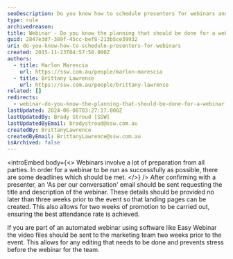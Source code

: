 ```yaml
---
seoDescription: Do you know how to schedule presenters for webinars and plan accordingly to achieve a successful event?
type: rule
archivedreason:
title: Webinar - Do you know the planning that should be done for a webinar?
guid: 2847e3d7-389f-45cc-bef8-213b5ce39932
uri: do-you-know-how-to-schedule-presenters-for-webinars
created: 2015-11-23T04:57:50.000Z
authors:
  - title: Marlon Marescia
    url: https://ssw.com.au/people/marlon-marescia
  - title: Brittany Lawrence
    url: https://ssw.com.au/people/brittany-lawrence
related: []
redirects:
  - webinar-do-you-know-the-planning-that-should-be-done-for-a-webinar
lastUpdated: 2024-06-08T03:27:17.000Z
lastUpdatedBy: Brady Stroud [SSW]
lastUpdatedByEmail: bradystroud@ssw.com.au
createdBy: BrittanyLawrence
createdByEmail: BrittanyLawrence@ssw.com.au
isArchived: false
---
```


<introEmbed
  body={<>
Webinars involve a lot of preparation from all parties. In order for a webinar to be run as successfully as possible, there are some deadlines which should be met.
  </>}
/>
After confirming with a presenter, an 'As per our conversation' email should be sent requesting the title and description of the webinar. These details should be provided no later than three weeks prior to the event so that landing pages can be created. This also allows for two weeks of promotion to be carried out, ensuring the best attendance rate is achieved.

If you are part of an automated webinar using software like Easy Webinar the video files should be sent to the marketing team two weeks prior to the event. This allows for any editing that needs to be done and prevents stress before the webinar for the team.
